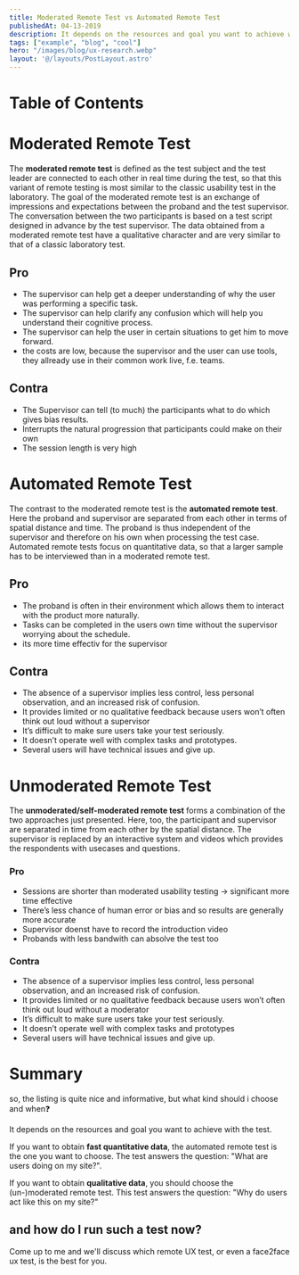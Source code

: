 ```yaml
---
title: Moderated Remote Test vs Automated Remote Test
publishedAt: 04-13-2019
description: It depends on the resources and goal you want to achieve with the test which one to chose.
tags: ["example", "blog", "cool"]
hero: "/images/blog/ux-research.webp"
layout: '@/layouts/PostLayout.astro'
---
```


# Table of Contents

# Moderated Remote Test

The **moderated remote test** is defined as the test subject and the test leader are connected to each other in real time during the test, so that this variant of remote testing is most similar to the classic usability test in the laboratory. The goal of the moderated remote test is an exchange of impressions and expectations between the proband and the test supervisor. The conversation between the two participants is based on a test script designed in advance by the test supervisor. The data obtained from a moderated remote test have a qualitative character and are very similar to that of a classic laboratory test.

## Pro

- The supervisor can help get a deeper understanding of why the user was performing a specific task.
- The supervisor can help clarify any confusion which will help you understand their cognitive process.
- The supervisor can help the user in certain situations to get him to move forward.
- the costs are low, because the supervisor and the user can use tools, they allready use in their common work live, f.e. teams.

## Contra

- The Supervisor can tell (to much) the participants what to do which gives bias results.
- Interrupts the natural progression that participants could make on their own
- The session length is very high

# Automated Remote Test

The contrast to the moderated remote test is the **automated remote test**. Here the proband and supervisor are separated from each other in terms of spatial distance and time. The proband is thus independent of the supervisor and therefore on his own when processing the test case. Automated remote tests focus on quantitative data, so that a larger sample has to be interviewed than in a moderated remote test.

## Pro

- The proband is often in their environment which allows them to interact with the product more naturally.
- Tasks can be completed in the users own time without the supervisor worrying about the schedule.
- its more time effectiv for the supervisor

## Contra

- The absence of a supervisor implies less control, less personal observation, and an increased risk of confusion.
- It provides limited or no qualitative feedback because users won’t often think out loud without a supervisor
- It’s difficult to make sure users take your test seriously.
- It doesn’t operate well with complex tasks and prototypes.
- Several users will have technical issues and give up.

# Unmoderated Remote Test

The **unmoderated/self-moderated remote test** forms a combination of the two approaches just presented. Here, too, the participant and supervisor are separated in time from each other by the spatial distance. The supervisor is replaced by an interactive system and videos which provides the respondents with usecases and questions.

### Pro

- Sessions are shorter than moderated usability testing → significant more time effective
- There’s less chance of human error or bias and so results are generally more accurate
- Supervisor doenst have to record the introduction video
- Probands with less bandwith can absolve the test too

### Contra

- The absence of a supervisor implies less control, less personal observation, and an increased risk of confusion.
- It provides limited or no qualitative feedback because users won’t often think out loud without a moderator
- It’s difficult to make sure users take your test seriously.
- It doesn’t operate well with complex tasks and prototypes
- Several users will have technical issues and give up.

# Summary

<Callout>so, the listing is quite nice and informative, but what kind should i choose and when❓</Callout>

It depends on the resources and goal you want to achieve with the test.

If you want to obtain **fast quantitative data**, the automated remote test is the one you want to choose. The test answers the question: "What are users doing on my site?".

If you want to obtain **qualitative data**, you should choose the (un-)moderated remote test. This test answers the question: "Why do users act like this on my site?"

## and how do I run such a test now?

Come up to me and we'll discuss which remote UX test, or even a face2face ux test, is the best for you.
